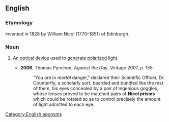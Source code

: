 ==English==
{{wikipedia}}

===Etymology===
Invented in 1828 by William Nicol (1770–1851) of Edinburgh.

===Noun===
{{en-noun}}

# {{lb|en|optics}} An [[optical]] [[device]] used to [[generate]] [[polarized]] [[light]].
#* '''2006''', Thomas Pynchon, ''Against the Day'', Vintage 2007, p. 155:
#*: “You are in ''mortal'' danger,” declared their Scientific Officer, Dr. Counterfly, a scholarly sort, bearded and bundled like the rest of them, his eyes concealed by a pair of ingenious goggles, whose lenses proved to be matched pairs of '''Nicol prisms''' which could be rotated so as to control precisely the amount of light admitted to each eye.

[[Category:English eponyms]]
